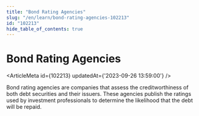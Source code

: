 ```yaml
---
title: "Bond Rating Agencies"
slug: "/en/learn/bond-rating-agencies-102213"
id: "102213"
hide_table_of_contents: true
---
```



# Bond Rating Agencies

<ArticleMeta id={102213} updatedAt={'2023-09-26 13:59:00'} />
<div className='border-solid border-b border-t-0 my-4 border-[var(--ifm-color-gray-300)]' />

Bond rating agencies are companies that assess the creditworthiness of both debt securities and their issuers. These agencies publish the ratings used by investment professionals to determine the likelihood that the debt will be repaid.
